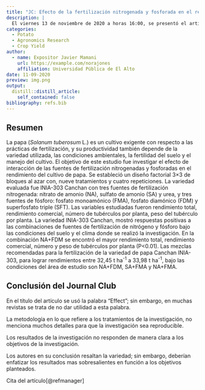 ```yaml
---
title: "JC: Efecto de la fertilización nitrogenada y fosforada en el rendimiento de papa"
description: |
  El viernes 13 de noviembre de 2020 a horas 16:00, se presentó el artículo original: "Effect of nitrogen and phosphorus fertilization sources on the potato crop yield (*Solanum tuberosum* L.)".
categories:
  - Potato
  - Agronomics Research
  - Crop Yield
author:
  - name: Expositor Javier Mamani
    url: https://example.com/norajones
    affiliation: Universidad Pública de El Alto
date: 11-09-2020
preview: img.png
output:
  distill::distill_article:
    self_contained: false
bibliography: refs.bib
---
```

## Resumen
La papa (*Solanum tuberosum* L.) es un cultivo exigente con respecto a las prácticas de fertilización, y su productividad también depende de la variedad utilizada, las condiciones ambientales, la fertilidad del suelo y el manejo del cultivo. El objetivo de este estudio fue investigar el efecto de interacción de las fuentes de fertilización nitrogenadas y fosforadas en el rendimiento del cultivo de papa. Se estableció un diseño factorial 3×3 de bloques al azar con, nueve tratamientos y cuatro repeticiones. La variedad evaluada fue INIA-303 Canchan con tres fuentes de fertilización nitrogenada: nitrato de amonio (NA), sulfato de amonio (SA) y urea, y tres fuentes de fósforo: fosfato monoamónico (FMA), fosfato diamónico (FDM) y superfosfato triple (SFT). Las variables estudiadas fueron rendimiento total, rendimiento comercial, número de tubérculos por planta, peso del tubérculo por planta. La variedad INIA-303 Canchan, mostró respuestas positivas a las combinaciones de fuentes de fertilización de nitrógeno y fósforo bajo las condiciones del suelo y el clima donde se realizó la investigación. En la combinación NA+FDM se encontró el mayor rendimiento total, rendimiento comercial, número y peso de tubérculos por planta (P<0.01). Las mezclas recomendadas para la fertilización de la variedad de papa Canchan INIA-303, para lograr rendimientos entre 32,45 t ha^-1^ a 33,98 t ha^-1^, bajo las condiciones del área de estudio son NA+FDM, SA+FMA y NA+FMA.

## Conclusión del Journal Club
En el título del artículo se usó la palabra "Effect"; sin embargo, en muchas revistas se trata de no dar utilidad a esta palabra.

La metodología en lo que refiere a los tratamientos de la investigación, no menciona muchos detalles para que la investigación sea reproducible.

Los resultados de la investigación no responden de manera clara a los objetivos de la investigación.

Los autores en su conclusión resaltan la variedad; sin embargo, deberían enfatizar los resultados mas sobresalientes en función a los objetivos planteados.


Cita del artículo[@refmanager]
